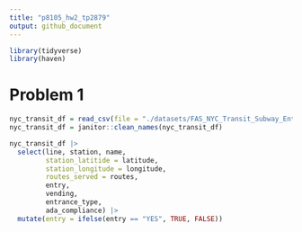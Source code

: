 ```yaml
---
title: "p8105_hw2_tp2879"
output: github_document
---
```


```r
library(tidyverse)
library(haven)
```


# Problem 1

```r
nyc_transit_df = read_csv(file = "./datasets/FAS_NYC_Transit_Subway_Entrance_And_Exit_Data.csv")
nyc_transit_df = janitor::clean_names(nyc_transit_df)
```

```r
nyc_transit_df |>
  select(line, station, name, 
         station_latitide = latitude, 
         station_longitude = longitude,
         routes_served = routes, 
         entry,
         vending,
         entrance_type,
         ada_compliance) |>
  mutate(entry = ifelse(entry == "YES", TRUE, FALSE))
```

